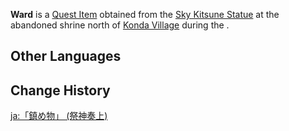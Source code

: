{{About|the Ward retrieved during [[Sacrificial Offering]]|the Ward retrieved during ''[[A Strange Story in Konda]]''|Ward (A Strange Story in Konda)}}
{{Item Infobox
|id           = 100769
|title        = Ward
|image        = Item Ward.png
|type         = Quest Items
|description  = A ward retrieved from within the [[Sky Kitsune Statue|kitsune-shaped sculpture]] within the abandoned shrine north of [[Konda Village]].<br>
According to [[Hanachirusato]], these wards are required to conduct rites of purification.
|description2 = A mysterious object retrieved from a fox-shaped statue.
|source1      = [[Sacrificial Offering]]
}}
'''Ward''' is a [[Quest Item]] obtained from the [[Sky Kitsune Statue]] at the abandoned shrine north of [[Konda Village]] during the {{Quest|Sacrificial Offering}}.

==Other Languages==
{{Other Languages|default_hidden=1
|en      = Ward
|zhs     = 「镇物」
|zhs_rm  = 
|zht     = 「鎮物」
|zht_rm  = 
|ja      = 「鎮め物」
|ja_rm   = "Shizumemono"
|ko      = 「주술 도구」
|ko_rm   = 
|es      = Amuleto
|fr      = Amulette
|ru      = Оберег
|th      = "เครื่องราง"
|th_rm   = 
|vi      = "Vật Trấn Giữ"
|de      = „Omamori“
|id      = Jimat Penangkal
|pt      = Amuleto
|tr      = Tılsım
|it      = Omamori
}}

==Change History==
{{Change History|2.0}}

[[ja:「鎮め物」 (祭神奏上)]]